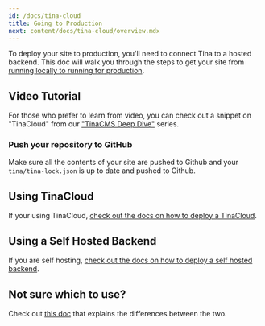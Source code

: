 ```yaml
---
id: /docs/tina-cloud
title: Going to Production
next: content/docs/tina-cloud/overview.mdx
---
```


To deploy your site to production, you'll need to connect Tina to a hosted backend. This doc will walk you through the steps to get your site from [running locally to running for production](/docs/tina-cloud/faq/#what-is-local-mode-vs-prod-mode).

## Video Tutorial

For those who prefer to learn from video, you can check out a snippet on "TinaCloud" from our ["TinaCMS Deep Dive"](https://www.youtube.com/watch?v=PcgnJDILv4w&list=PLPar4H9PHKVqoCwZy79PHr8-W_vA3lAOB&pp=iAQB) series.

<Youtube embedSrc="https://www.youtube.com/embed/r9vzL_8PEW8?start=39" />

### Push your repository to GitHub

Make sure all the contents of your site are pushed to Github and your `tina/tina-lock.json` is up to date and pushed to Github.

## Using TinaCloud

If your using TinaCloud, [check out the docs on how to deploy a TinaCloud](/docs/tina-cloud/overview).

## Using a Self Hosted Backend

If you are self hosting, [check out the docs on how to deploy a self hosted backend](/docs/self-hosted/overview).

## Not sure which to use?

Check out [this doc](/docs/tina-cloud/faq#what-is-tina-cloud) that explains the differences between the two.
